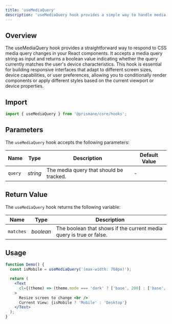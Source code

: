 ---
title: 'useMediaQuery'
description: 'useMediaQuery hook provides a simple way to handle media queries.'
---

## Overview
The useMediaQuery hook provides a straightforward way to respond to CSS media query changes in your React components. It accepts a media query string as input and returns a boolean value indicating whether the query currently matches the user's device characteristics. This hook is essential for building responsive interfaces that adapt to different screen sizes, device capabilities, or user preferences, allowing you to conditionally render components or apply different styles based on the current viewport or device properties.

## Import

```js
import { useMediaQuery } from '@prismane/core/hooks';
```

## Parameters

The `useMediaQuery` hook accepts the following parameters:

| Name    | Type     | Description                             | Default Value |
| ------- | -------- | --------------------------------------- | ------------- |
| `query` | _string_ | The media query that should be tracked. | -             |

## Return Value

The `useMediaQuery` hook returns the following variable:

| Name      | Type      | Description                                                         |
| --------- | --------- | ------------------------------------------------------------------- |
| `matches` | _boolean_ | The boolean that shows if the current media query is true or false. |

## Usage

```jsx preview
function Demo() {
  const isMobile = useMediaQuery('(max-width: 768px)');

  return (
    <Text
      cl={(theme) => (theme.mode === 'dark' ? ['base', 200] : ['base', 700])}
    >
      Resize screen to change <br />
      Current View: {isMobile ? 'Mobile' : 'Desktop'}
    </Text>
  );
}
```
